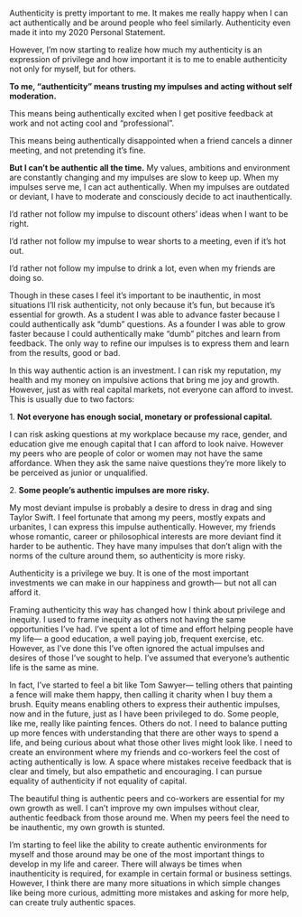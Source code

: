 Authenticity is pretty important to me. It makes me really happy when I can act authentically and be around people who feel similarly. Authenticity even made it into my 2020 Personal Statement. 

However, I’m now starting to realize how much my authenticity is an expression of privilege and how important it is to me to enable authenticity not only for myself, but for others. 

**To me, “authenticity” means trusting my impulses and acting without self moderation.**

This means being authentically excited when I get positive feedback at work and not acting cool and “professional”.

This means being authentically disappointed when a friend cancels a dinner meeting, and not pretending it’s fine.

**But I can’t be authentic all the time.** My values, ambitions and environment are constantly changing and my impulses are slow to keep up. When my impulses serve me, I can act authentically. When my impulses are outdated or deviant, I have to moderate and consciously decide to act inauthentically. 

I’d rather not follow my impulse to discount others’ ideas when I want to be right.

I’d rather not follow my impulse to wear shorts to a meeting, even if it’s hot out.

I’d rather not follow my impulse to drink a lot, even when my friends are doing so.

Though in these cases I feel it’s important to be inauthentic, in most situations I’ll risk authenticity, not only because it’s fun, but because it’s essential for growth. As a student I was able to advance faster because I could authentically ask “dumb” questions. As a founder I was able to grow faster because I could authentically make “dumb” pitches and learn from feedback. The only way to refine our impulses is to express them and learn from the results, good or bad.

In this way authentic action is an investment. I can risk my reputation, my health and my money on impulsive actions that bring me joy and growth. However, just as with real capital markets, not everyone can afford to invest. This is usually due to two factors:

1\. **Not everyone has enough social, monetary or professional capital.** 

I can risk asking questions at my workplace because my race, gender, and education give me enough capital that I can afford to look naive. However my peers who are people of color or women may not have the same affordance. When they ask the same naive questions they’re more likely to be perceived as junior or unqualified. 

2\. **Some people’s authentic impulses are more risky.** 

My most deviant impulse is probably a desire to dress in drag and sing Taylor Swift. I feel fortunate that among my peers, mostly expats and urbanites, I can express this impulse authentically. However, my friends whose romantic, career or philosophical interests are more deviant find it harder to be authentic. They have many impulses that don’t align with the norms of the culture around them, so authenticity is more risky. 

Authenticity is a privilege we buy. It is one of the most important investments we can make in our happiness and growth— but not all can afford it.

Framing authenticity this way has changed how I think about privilege and inequity. I used to frame inequity as others not having the same opportunities I’ve had. I’ve spent a lot of time and effort helping people have my life— a good education, a well paying job, frequent exercise, etc. However, as I’ve done this I’ve often ignored the actual impulses and desires of those I’ve sought to help. I’ve assumed that everyone’s authentic life is the same as mine.

In fact, I’ve started to feel a bit like Tom Sawyer— telling others that painting a fence will make them happy, then calling it charity when I buy them a brush. Equity means enabling others to express their authentic impulses, now and in the future, just as I have been privileged to do. Some people, like me, really like painting fences. Others do not. I need to balance putting up more fences with understanding that there are other ways to spend a life, and being curious about what those other lives might look like. I need to create an environment where my friends and co-workers feel the cost of acting authentically is low. A space where mistakes receive feedback that is clear and timely, but also empathetic and encouraging. I can pursue equality of authenticity if not equality of capital.

The beautiful thing is authentic peers and co-workers are essential for my own growth as well. I can’t improve my own impulses without clear, authentic feedback from those around me. When my peers feel the need to be inauthentic, my own growth is stunted.

I’m starting to feel like the ability to create authentic environments for myself and those around may be one of the most important things to develop in my life and career. There will always be times when inauthenticity is required, for example in certain formal or business settings. However, I think there are many more situations in which simple changes like being more curious, admitting more mistakes and asking for more help, can create truly authentic spaces.

